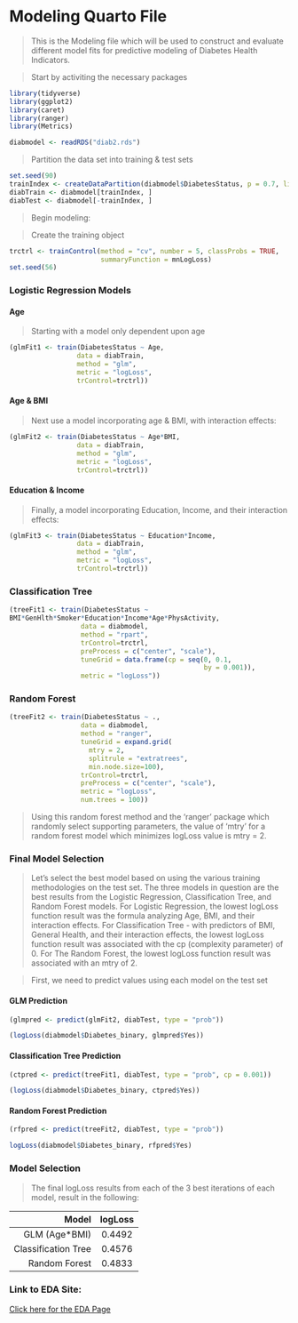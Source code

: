 # Modeling Quarto File

> This is the Modeling file which will be used to construct and evaluate different model fits for predictive modeling of Diabetes Health Indicators.

> Start by activiting the necessary packages

```r
library(tidyverse)
library(ggplot2)
library(caret)
library(ranger)
library(Metrics)

diabmodel <- readRDS("diab2.rds")
```

> Partition the data set into training & test sets

```r
set.seed(90)
trainIndex <- createDataPartition(diabmodel$DiabetesStatus, p = 0.7, list = FALSE)
diabTrain <- diabmodel[trainIndex, ]
diabTest <- diabmodel[-trainIndex, ]
```

> Begin modeling:

> Create the training object

```r
trctrl <- trainControl(method = "cv", number = 5, classProbs = TRUE,
                       summaryFunction = mnLogLoss)
set.seed(56)
```

### Logistic Regression Models

#### Age
> Starting with a model only dependent upon age

```r
(glmFit1 <- train(DiabetesStatus ~ Age,
                 data = diabTrain,
                 method = "glm",
                 metric = "logLoss",
                 trControl=trctrl))
```

#### Age & BMI
> Next use a model incorporating age & BMI, with interaction effects:

```r
(glmFit2 <- train(DiabetesStatus ~ Age*BMI,
                 data = diabTrain,
                 method = "glm",
                 metric = "logLoss",
                 trControl=trctrl))
```

#### Education & Income
> Finally, a model incorporating Education, Income, and their interaction effects:

```r
(glmFit3 <- train(DiabetesStatus ~ Education*Income,
                 data = diabTrain,
                 method = "glm",
                 metric = "logLoss",
                 trControl=trctrl))
```

### Classification Tree

```r
(treeFit1 <- train(DiabetesStatus ~
BMI*GenHlth*Smoker*Education*Income*Age*PhysActivity,
                  data = diabmodel,
                  method = "rpart",
                  trControl=trctrl,
                  preProcess = c("center", "scale"),
                  tuneGrid = data.frame(cp = seq(0, 0.1,
                                                 by = 0.001)),
                  metric = "logLoss"))
```

### Random Forest

```r
(treeFit2 <- train(DiabetesStatus ~ .,
                  data = diabmodel,
                  method = "ranger",
                  tuneGrid = expand.grid(
                    mtry = 2,
                    splitrule = "extratrees",
                    min.node.size=100),
                  trControl=trctrl,
                  preProcess = c("center", "scale"),
                  metric = "logLoss",
                  num.trees = 100))
```

> Using this random forest method and the 'ranger' package which randomly select supporting parameters, the value of 'mtry' for a random forest model which minimizes logLoss value is mtry = 2.

### Final Model Selection

> Let's select the best model based on using the various training methodologies on the test set. The three models in question are the best results from the Logistic Regression, Classification Tree, and Random Forest models.
> For Logistic Regression, the lowest logLoss function result was the formula analyzing Age, BMI, and their interaction effects.
> For Classification Tree - with predictors of BMI, General Health, and their interaction effects, the lowest logLoss function result was associated with the cp (complexity parameter) of 0.
> For The Random Forest, the lowest logLoss function result was associated with an mtry of 2.

> First, we need to predict values using each model on the test set

#### GLM Prediction

```r
(glmpred <- predict(glmFit2, diabTest, type = "prob"))
```

```r
(logLoss(diabmodel$Diabetes_binary, glmpred$Yes))
```

#### Classification Tree Prediction

```r
(ctpred <- predict(treeFit1, diabTest, type = "prob", cp = 0.001))
```

```r
(logLoss(diabmodel$Diabetes_binary, ctpred$Yes))
```

#### Random Forest Prediction

```r
(rfpred <- predict(treeFit2, diabTest, type = "prob"))
```

```r
logLoss(diabmodel$Diabetes_binary, rfpred$Yes)
```

### Model Selection

> The final logLoss results from each of the 3 best iterations of each model, result in the following:

|          Model        |   logLoss   |
|----------------------:|:-----------:|
|     GLM (Age*BMI)     |   0.4492    |
|  Classification Tree  |   0.4576    |
|     Random Forest     |   0.4833    |

### Link to EDA Site:

[Click here for the EDA Page](EDA.html)